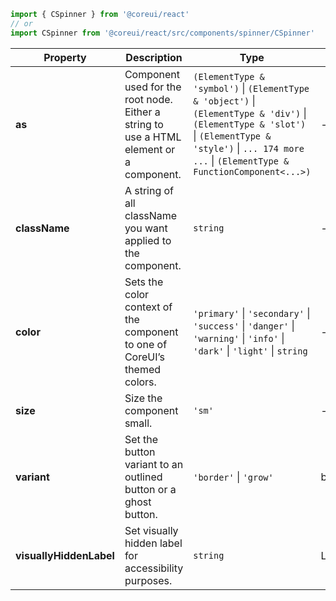 
```jsx
import { CSpinner } from '@coreui/react'
// or
import CSpinner from '@coreui/react/src/components/spinner/CSpinner'
```

| Property | Description | Type | Default |
| --- | --- | --- | --- |
| **as** | Component used for the root node. Either a string to use a HTML element or a component. | `(ElementType & 'symbol')` \| `(ElementType & 'object')` \| `(ElementType & 'div')` \| `(ElementType & 'slot')` \| `(ElementType & 'style')` \| `... 174 more ...` \| `(ElementType & FunctionComponent<...>)` | - |
| **className** | A string of all className you want applied to the component. | `string` | - |
| **color** | Sets the color context of the component to one of CoreUI’s themed colors. | `'primary'` \| `'secondary'` \| `'success'` \| `'danger'` \| `'warning'` \| `'info'` \| `'dark'` \| `'light'` \| `string` | - |
| **size** | Size the component small. | `'sm'` | - |
| **variant** | Set the button variant to an outlined button or a ghost button. | `'border'` \| `'grow'` | border |
| **visuallyHiddenLabel** | Set visually hidden label for accessibility purposes. | `string` | Loading... |
